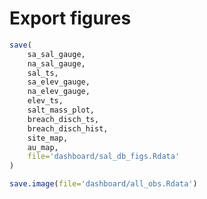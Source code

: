 # Export figures
```r
save(
    sa_sal_gauge,
    na_sal_gauge,
    sal_ts,
    sa_elev_gauge,
    na_elev_gauge,
    elev_ts,
    salt_mass_plot,
    breach_disch_ts,
    breach_disch_hist,
    site_map,
	au_map,
    file='dashboard/sal_db_figs.Rdata'
)

save.image(file='dashboard/all_obs.Rdata')
```
